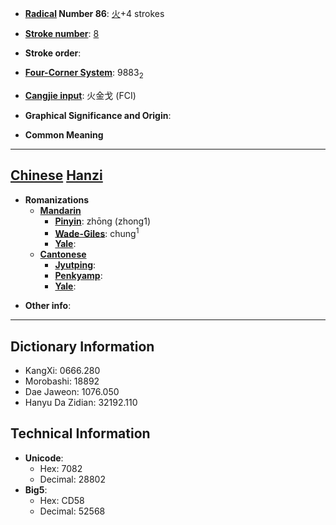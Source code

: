 * '''[[Wiktionary:Chinese radical index| Radical]] Number 86''': [[Wiktionary:Chinese radical index 火|火]]+4 strokes

* '''[[Wiktionary:Chinese total strokes index|Stroke number]]''': [[Wiktionary:Chinese total strokes index 8|8]]

* '''Stroke order''': 

* '''[[Wiktionary:Chinese four corner index|Four-Corner System]]''': 9883<sub>2</sub>

* '''[[Wiktionary:Chinese Cangjie index|Cangjie input]]''': 火金戈 (FCI)

* '''Graphical Significance and Origin''': 

* '''Common Meaning'''

----

== [[Chinese]] [[Hanzi]] ==

* '''Romanizations'''
** '''[[Mandarin]]'''
*** '''[[Pinyin]]''': zhōng (zhong1)
*** '''[[Wade-Giles]]''': chung<sup>1</sup>
*** '''[[Yale]]''': 
** '''[[Cantonese]]'''
*** '''[[Jyutping]]''':
*** '''[[Penkyamp]]''': 
*** '''[[Yale]]''': 

* '''Other info''': 

----

== Dictionary Information ==

* KangXi: 0666.280
* Morobashi: 18892
* Dae Jaweon: 1076.050
* Hanyu Da Zidian: 32192.110

== Technical Information ==

* '''Unicode''':
** Hex: 7082
** Decimal: 28802
* '''Big5''':
** Hex: CD58
** Decimal: 52568